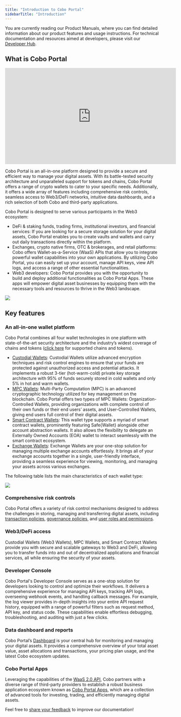 ```yaml
---
title: "Introduction to Cobo Portal"
sidebarTitle: "Introduction"
---
```


<Note>You are currently reading our Product Manuals, where you can find detailed information about our product features and usage instructions. For technical documentation and resources aimed at developers, please visit our [Developer Hub](https://www.cobo.com/developers/v2/guides/overview/introduction).</Note>

## What is Cobo Portal

<iframe width="560" height="315" src="https://www.youtube.com/embed/cDsaEapQ1_E?si=kRq4QiiWFdZnwnTx" title="YouTube video player" frameborder="0" allow="accelerometer; autoplay; clipboard-write; encrypted-media; gyroscope; picture-in-picture" allowfullscreen></iframe>

Cobo Portal is an all-in-one platform designed to provide a secure and efficient way to manage your digital assets. With its battle-tested security architecture and unparalleled support for tokens and chains, Cobo Portal offers a range of crypto wallets to cater to your specific needs. Additionally, it offers a wide array of features including comprehensive risk controls, seamless access to Web3/DeFi networks, intuitive data dashboards, and a rich selection of both Cobo and third-party applications.

Cobo Portal is designed to serve various participants in the Web3 ecosystem:

- DeFi & staking funds, trading firms, institutional investors, and financial services: If you are looking for a secure storage solution for your digital assets, Cobo Portal enables you to create vaults and wallets and carry out daily transactions directly within the platform.
- Exchanges, crypto native firms, OTC & brokerages, and retail platforms: Cobo offers Wallet-as-a-Service (WaaS) APIs that allow you to integrate powerful wallet capabilities into your own applications. By utilizing Cobo Portal, you can easily set up your account, manage API keys, view API logs, and access a range of other essential functionalities.
- Web3 developers: Cobo Portal provides you with the opportunity to build and deploy additional functionalities as Cobo Portal Apps. These apps will empower digital asset businesses by equipping them with the necessary tools and resources to thrive in the Web3 landscape.

<img src="/en/images/overview.jpg" className="diagram"/>

## Key features

### An all-in-one wallet platform

Cobo Portal combines all four wallet technologies in one platform with state-of-the-art security architecture and the industry’s widest coverage of chains and tokens ([click here](/en/portal/supported-tokens) for supported chains and tokens).

- [Custodial Wallets](/en/portal/custodial-wallets/introduction): Custodial Wallets utilize advanced encryption techniques and risk control engines to ensure that your funds are protected against unauthorized access and potential attacks. It implements a robust 3-tier (hot-warm-cold) private key storage architecture with 95% of funds securely stored in cold wallets and only 5% in hot and warm wallets.
- [MPC Wallets](/en/portal/mpc-wallets/introduction): Multi-Party Computation (MPC) is an advanced cryptographic technology utilized for key management on the blockchain. Cobo Portal offers two types of MPC Wallets: Organization-Controlled Wallets, providing organizations with complete control of their own funds or their end users’ assets, and User-Controlled Wallets, giving end users full control of their digital assets.
- [Smart Contract Wallets](/en/portal/smart-contract-wallets/introduction): This wallet type supports a myriad of smart contract wallets, prominently featuring Safe\{Wallet\} alongside other account abstraction wallets. It also allows the flexibility to delegate an Externally Owned Accounts (EOA) wallet to interact seamlessly with the smart contract ecosystem.
- [Exchange Wallets](/en/portal/exchange-wallets/introduction): Exchange Wallets are your one-stop solution for managing multiple exchange accounts effortlessly. It brings all of your exchange accounts together in a single, user-friendly interface, providing a seamless experience for viewing, monitoring, and managing your assets across various exchanges.


The following table lists the main characteristics of each wallet type:

<img src="/en/images/transfers/key features.svg" className="diagram"/>

### Comprehensive risk controls
Cobo Portal offers a variety of risk control mechanisms designed to address the challenges in storing, managing and transferring digital assets, including [transaction policies](/en/portal/risk-controls/tx-policies-overview), [governance policies](/en/portal/risk-controls/governance-policies), and [user roles and permissions](/en/portal/risk-controls/roles-and-permissions).

### Web3/DeFi access
Custodial Wallets (Web3 Wallets), MPC Wallets, and Smart Contract Wallets provide you with secure and scalable gateways to Web3 and DeFi, allowing you to transfer funds into and out of decentralized applications and financial services, all while ensuring the security of your assets.

### Developer Console
Cobo Portal's Developer Console serves as a one-stop solution for developers looking to control and optimize their workflows. It delivers a comprehensive experience for managing API keys, tracking API logs, overseeing webhook events, and handling callback messages. For example, the log viewer provides in-depth insights into your entire API request history, equipped with a range of powerful filters such as request method, API key, and status code. These capabilities enable effortless debugging, troubleshooting, and auditing with just a few clicks.

### Data dashboard and reports
Cobo Portal’s [Dashboard](/en/portal/dashboard/introduction) is your central hub for monitoring and managing your digital assets. It provides a comprehensive overview of your total asset value, asset allocations and transactions, your pricing plan usage, and the latest Cobo ecosystem updates.

### Cobo Portal Apps
Leveraging the capabilities of the [WaaS 2.0 API](https://www.cobo.com/developers/v2/guides/overview/introduction), Cobo partners with a diverse range of third-party providers to establish a robust business application ecosystem known as [Cobo Portal Apps](/en/portal/portal-apps/introduction), which are a collection of advanced tools for investing, trading, and efficiently managing digital assets.



<Tip>Feel free to [share your feedback](https://forms.zohopublic.com/cobo/form/DocumentFeedbackForm/formperma/QvLOhxJv1_JMsJ-1dleZ8Itb_7rzN-LtgvsDdxosoVI?referrername=manuals) to improve our documentation!</Tip>